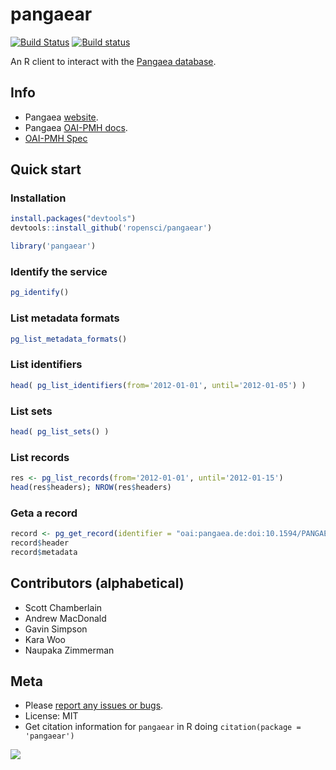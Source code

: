 # pangaear

[![Build Status](https://api.travis-ci.org/ropensci/pangaear.png)](https://travis-ci.org/ropensci/pangaear)
[![Build status](https://ci.appveyor.com/api/projects/status/564oioj2oyefax08?svg=true)](https://ci.appveyor.com/project/sckott/pangaear)

An R client to interact with the [Pangaea database](http://www.pangaea.de/).

## Info

* Pangaea [website](http://www.pangaea.de/).
* Pangaea [OAI-PMH docs](http://wiki.pangaea.de/wiki/OAI-PMH).
* [OAI-PMH Spec](http://www.openarchives.org/OAI/openarchivesprotocol.html)

## Quick start

### Installation

```r
install.packages("devtools")
devtools::install_github('ropensci/pangaear')
```

```r
library('pangaear')
```

### Identify the service

```r
pg_identify()
```

### List metadata formats

```r
pg_list_metadata_formats()
```

### List identifiers

```r
head( pg_list_identifiers(from='2012-01-01', until='2012-01-05') )
```

### List sets

```r
head( pg_list_sets() )
```

### List records

```r
res <- pg_list_records(from='2012-01-01', until='2012-01-15')
head(res$headers); NROW(res$headers)
```

### Geta a record

```r
record <- pg_get_record(identifier = "oai:pangaea.de:doi:10.1594/PANGAEA.788382")
record$header
record$metadata
```

### 

## Contributors (alphabetical)

* Scott Chamberlain
* Andrew MacDonald
* Gavin Simpson
* Kara Woo
* Naupaka Zimmerman

## Meta

* Please [report any issues or bugs](https://github.com/ropensci/pangaear/issues).
* License: MIT
* Get citation information for `pangaear` in R doing `citation(package = 'pangaear')`

[![](http://ropensci.org/public_images/github_footer.png)](http://ropensci.org)
